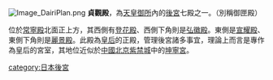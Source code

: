 {{Unreferenced|time=2017-08-28T12:20:28+00:00}}
[[File:Image_DairiPlan.png|right]]
'''貞觀殿'''，為[[天皇|天皇]][[御所|御所]]內的[[後宮|後宮]]七殿之一。（別稱御匣殿）

位於[[常寧殿|常寧殿]]北面正上方，其西側有[[登花殿|登花殿]]、西側下角則是[[弘徽殿|弘徽殿]]。東側是[[宣耀殿|宣耀殿]]、東側下角則是[[麗景殿|麗景殿]]。此殿為[[皇后|皇后]]的正殿，管理後宮諸多事宜，理論上而言是專作為皇后的宮室，其地位近似於[[中國|中國]][[北京|北京]][[紫禁城|紫禁城]]中的[[坤寧宮|坤寧宮]]。

[[category:日本後宮|category:日本後宮]]
{{stub}}